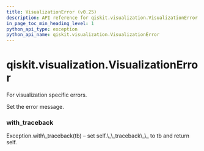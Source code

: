 ```yaml
---
title: VisualizationError (v0.25)
description: API reference for qiskit.visualization.VisualizationError in qiskit v0.25
in_page_toc_min_heading_level: 1
python_api_type: exception
python_api_name: qiskit.visualization.VisualizationError
---
```


<span id="qiskit-visualization-visualizationerror" />

# qiskit.visualization.VisualizationError

<Class id="qiskit.visualization.VisualizationError" isDedicatedPage={true} github="https://github.com/qiskit/qiskit/tree/stable/0.17/qiskit/visualization/exceptions.py" signature="VisualizationError(*message)" modifiers="exception">
  For visualization specific errors.

  Set the error message.

  ### with\_traceback

  <Function id="qiskit.visualization.VisualizationError.with_traceback" signature="with_traceback()">
    Exception.with\_traceback(tb) – set self.\_\_traceback\_\_ to tb and return self.
  </Function>
</Class>

